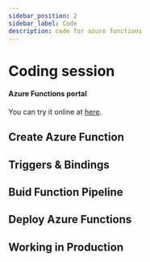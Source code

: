 ```yaml
---
sidebar_position: 2
sidebar_label: Code
description: code for azure functions
---
```


# Coding session

#### Azure Functions portal

You can try it online at [here](https://www.tryfunctions.com/try).

## Create Azure Function

## Triggers & Bindings

## Buid Function Pipeline

## Deploy Azure Functions

## Working in Production

